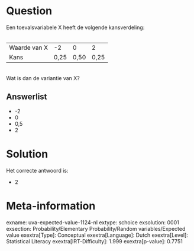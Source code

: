 Question
========

Een toevalsvariabele X heeft de volgende kansverdeling:\
\

  -------------- ------ ------ ------
  Waarde van X   -2     0      2
  Kans           0,25   0,50   0,25
  -------------- ------ ------ ------

\
Wat is dan de variantie van X?

Answerlist
----------

* -2
* 0
* 0,5
* 2

Solution
========

Het correcte antwoord is: 

* 2

Meta-information
================
exname: uva-expected-value-1124-nl
extype: schoice
exsolution: 0001
exsection: Probability/Elementary Probability/Random variables/Expected value
exextra[Type]: Conceptual
exextra[Language]: Dutch
exextra[Level]: Statistical Literacy
exextra[IRT-Difficulty]: 1.999
exextra[p-value]: 0.7751
